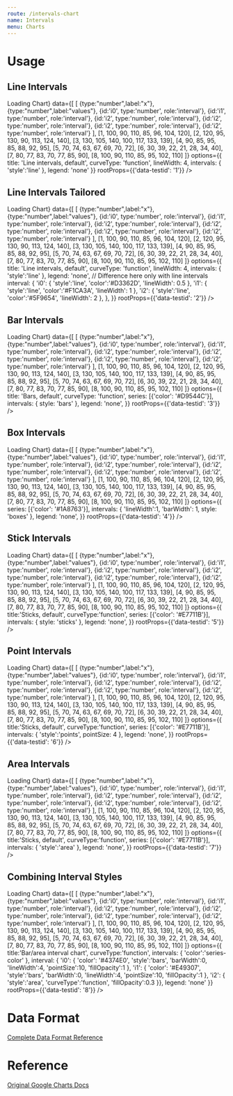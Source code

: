 ```yaml
---
route: /intervals-chart
name: Intervals
menu: Charts
---
```




# Usage

## Line Intervals

<Playground>
  <Chart 
    width={"500px"}
    height={"300px"}
    chartType="LineChart"
    loader={<div>Loading Chart</div>}
    data={[
      [
        {type:"number",label:"x"}, 
        {type:"number",label:"values"},
        {id:'i0', type:'number', role:'interval'},
        {id:'i1', type:'number', role:'interval'},
        {id:'i2', type:'number', role:'interval'},
        {id:'i2', type:'number', role:'interval'},
        {id:'i2', type:'number', role:'interval'},
        {id:'i2', type:'number', role:'interval'}
      ],
            [1, 100, 90, 110, 85, 96, 104, 120],
            [2, 120, 95, 130, 90, 113, 124, 140],
            [3, 130, 105, 140, 100, 117, 133, 139],
            [4, 90, 85, 95, 85, 88, 92, 95],
            [5, 70, 74, 63, 67, 69, 70, 72],
            [6, 30, 39, 22, 21, 28, 34, 40],
            [7, 80, 77, 83, 70, 77, 85, 90],
            [8, 100, 90, 110, 85, 95, 102, 110]
    ]}
    options={{
      title: 'Line intervals, default',
      curveType: 'function',
      lineWidth: 4,
      intervals: { 'style':'line' },
      legend: 'none'
    }}
    rootProps={{'data-testid': '1'}}
  />
</Playground>


## Line Intervals Tailored

<Playground>
  <Chart 
    width={"500px"}
    height={"300px"}
    chartType="LineChart"
    loader={<div>Loading Chart</div>}
    data={[
      [
        {type:"number",label:"x"}, 
        {type:"number",label:"values"},
        {id:'i0', type:'number', role:'interval'},
        {id:'i1', type:'number', role:'interval'},
        {id:'i2', type:'number', role:'interval'},
        {id:'i2', type:'number', role:'interval'},
        {id:'i2', type:'number', role:'interval'},
        {id:'i2', type:'number', role:'interval'}
      ],
            [1, 100, 90, 110, 85, 96, 104, 120],
            [2, 120, 95, 130, 90, 113, 124, 140],
            [3, 130, 105, 140, 100, 117, 133, 139],
            [4, 90, 85, 95, 85, 88, 92, 95],
            [5, 70, 74, 63, 67, 69, 70, 72],
            [6, 30, 39, 22, 21, 28, 34, 40],
            [7, 80, 77, 83, 70, 77, 85, 90],
            [8, 100, 90, 110, 85, 95, 102, 110]
    ]}
    options={{
      title: 'Line intervals, default',
      curveType: 'function',
      lineWidth: 4,
      intervals: { 'style':'line' },
      legend: 'none',
      // Difference here only with line intervals
      interval: {
        'i0': { 'style':'line', 'color':'#D3362D', 'lineWidth': 0.5 },
        'i1': { 'style':'line', 'color':'#F1CA3A', 'lineWidth': 1 },
        'i2': { 'style':'line', 'color':'#5F9654', 'lineWidth': 2 },
      },
    }}
    rootProps={{'data-testid': '2'}}
  />
</Playground>

## Bar Intervals

<Playground>
  <Chart 
    width={"500px"}
    height={"300px"}
    chartType="LineChart"
    loader={<div>Loading Chart</div>}
    data={[
      [
        {type:"number",label:"x"}, 
        {type:"number",label:"values"},
        {id:'i0', type:'number', role:'interval'},
        {id:'i1', type:'number', role:'interval'},
        {id:'i2', type:'number', role:'interval'},
        {id:'i2', type:'number', role:'interval'},
        {id:'i2', type:'number', role:'interval'},
        {id:'i2', type:'number', role:'interval'}
      ],
            [1, 100, 90, 110, 85, 96, 104, 120],
            [2, 120, 95, 130, 90, 113, 124, 140],
            [3, 130, 105, 140, 100, 117, 133, 139],
            [4, 90, 85, 95, 85, 88, 92, 95],
            [5, 70, 74, 63, 67, 69, 70, 72],
            [6, 30, 39, 22, 21, 28, 34, 40],
            [7, 80, 77, 83, 70, 77, 85, 90],
            [8, 100, 90, 110, 85, 95, 102, 110]
    ]}
    options={{
      title: 'Bars, default',
      curveType: 'function',
      series: [{'color': '#D9544C'}],
      intervals: { style: 'bars' },
      legend: 'none',
    }}
    rootProps={{'data-testid': '3'}}
  />
</Playground>


## Box Intervals

<Playground>
  <Chart 
    width={"100%"}
    height={"300px"}
    chartType="LineChart"
    loader={<div>Loading Chart</div>}
    data={[
      [
        {type:"number",label:"x"}, 
        {type:"number",label:"values"},
        {id:'i0', type:'number', role:'interval'},
        {id:'i1', type:'number', role:'interval'},
        {id:'i2', type:'number', role:'interval'},
        {id:'i2', type:'number', role:'interval'},
        {id:'i2', type:'number', role:'interval'},
        {id:'i2', type:'number', role:'interval'}
      ],
            [1, 100, 90, 110, 85, 96, 104, 120],
            [2, 120, 95, 130, 90, 113, 124, 140],
            [3, 130, 105, 140, 100, 117, 133, 139],
            [4, 90, 85, 95, 85, 88, 92, 95],
            [5, 70, 74, 63, 67, 69, 70, 72],
            [6, 30, 39, 22, 21, 28, 34, 40],
            [7, 80, 77, 83, 70, 77, 85, 90],
            [8, 100, 90, 110, 85, 95, 102, 110]
    ]}
    options={{
      series: [{'color': '#1A8763'}],
      intervals: { 'lineWidth':1, 'barWidth': 1, style: 'boxes' },
      legend: 'none',
    }}
    rootProps={{'data-testid': '4'}}
  />
</Playground>


## Stick Intervals

<Playground>
  <Chart 
    width={"100%"}
    height={"300px"}
    chartType="LineChart"
    loader={<div>Loading Chart</div>}
    data={[
      [
        {type:"number",label:"x"}, 
        {type:"number",label:"values"},
        {id:'i0', type:'number', role:'interval'},
        {id:'i1', type:'number', role:'interval'},
        {id:'i2', type:'number', role:'interval'},
        {id:'i2', type:'number', role:'interval'},
        {id:'i2', type:'number', role:'interval'},
        {id:'i2', type:'number', role:'interval'}
      ],
            [1, 100, 90, 110, 85, 96, 104, 120],
            [2, 120, 95, 130, 90, 113, 124, 140],
            [3, 130, 105, 140, 100, 117, 133, 139],
            [4, 90, 85, 95, 85, 88, 92, 95],
            [5, 70, 74, 63, 67, 69, 70, 72],
            [6, 30, 39, 22, 21, 28, 34, 40],
            [7, 80, 77, 83, 70, 77, 85, 90],
            [8, 100, 90, 110, 85, 95, 102, 110]
    ]}
    options={{
      title:'Sticks, default',
      curveType:'function',
      series: [{'color': '#E7711B'}],
      intervals: { style: 'sticks' },
      legend: 'none',
    }}
    rootProps={{'data-testid': '5'}}
  />
</Playground>



## Point Intervals

<Playground>
  <Chart 
    width={"100%"}
    height={"300px"}
    chartType="LineChart"
    loader={<div>Loading Chart</div>}
    data={[
      [
        {type:"number",label:"x"}, 
        {type:"number",label:"values"},
        {id:'i0', type:'number', role:'interval'},
        {id:'i1', type:'number', role:'interval'},
        {id:'i2', type:'number', role:'interval'},
        {id:'i2', type:'number', role:'interval'},
        {id:'i2', type:'number', role:'interval'},
        {id:'i2', type:'number', role:'interval'}
      ],
            [1, 100, 90, 110, 85, 96, 104, 120],
            [2, 120, 95, 130, 90, 113, 124, 140],
            [3, 130, 105, 140, 100, 117, 133, 139],
            [4, 90, 85, 95, 85, 88, 92, 95],
            [5, 70, 74, 63, 67, 69, 70, 72],
            [6, 30, 39, 22, 21, 28, 34, 40],
            [7, 80, 77, 83, 70, 77, 85, 90],
            [8, 100, 90, 110, 85, 95, 102, 110]
    ]}
    options={{
      title:'Sticks, default',
      curveType:'function',
      series: [{'color': '#E7711B'}],
      intervals: { 'style':'points', pointSize: 4 },
      legend: 'none',
    }}
    rootProps={{'data-testid': '6'}}
  />
</Playground>


## Area Intervals

<Playground>
  <Chart 
    width={"100%"}
    height={"300px"}
    chartType="LineChart"
    loader={<div>Loading Chart</div>}
    data={[
      [
        {type:"number",label:"x"}, 
        {type:"number",label:"values"},
        {id:'i0', type:'number', role:'interval'},
        {id:'i1', type:'number', role:'interval'},
        {id:'i2', type:'number', role:'interval'},
        {id:'i2', type:'number', role:'interval'},
        {id:'i2', type:'number', role:'interval'},
        {id:'i2', type:'number', role:'interval'}
      ],
            [1, 100, 90, 110, 85, 96, 104, 120],
            [2, 120, 95, 130, 90, 113, 124, 140],
            [3, 130, 105, 140, 100, 117, 133, 139],
            [4, 90, 85, 95, 85, 88, 92, 95],
            [5, 70, 74, 63, 67, 69, 70, 72],
            [6, 30, 39, 22, 21, 28, 34, 40],
            [7, 80, 77, 83, 70, 77, 85, 90],
            [8, 100, 90, 110, 85, 95, 102, 110]
    ]}
    options={{
      title:'Sticks, default',
      curveType:'function',
      series: [{'color': '#E7711B'}],
      intervals: { 'style':'area' },
      legend: 'none',
    }}
    rootProps={{'data-testid': '7'}}
  />
</Playground>


## Combining Interval Styles

<Playground>
  <Chart 
    width={"100%"}
    height={"300px"}
    chartType="LineChart"
    loader={<div>Loading Chart</div>}
    data={[
      [
        {type:"number",label:"x"}, 
        {type:"number",label:"values"},
        {id:'i0', type:'number', role:'interval'},
        {id:'i1', type:'number', role:'interval'},
        {id:'i2', type:'number', role:'interval'},
        {id:'i2', type:'number', role:'interval'},
        {id:'i2', type:'number', role:'interval'},
        {id:'i2', type:'number', role:'interval'}
      ],
            [1, 100, 90, 110, 85, 96, 104, 120],
            [2, 120, 95, 130, 90, 113, 124, 140],
            [3, 130, 105, 140, 100, 117, 133, 139],
            [4, 90, 85, 95, 85, 88, 92, 95],
            [5, 70, 74, 63, 67, 69, 70, 72],
            [6, 30, 39, 22, 21, 28, 34, 40],
            [7, 80, 77, 83, 70, 77, 85, 90],
            [8, 100, 90, 110, 85, 95, 102, 110]
    ]}
    options={{
      title:'Bar/area interval chart',
      curveType:'function',
      intervals: { 'color':'series-color' },
      interval: {
          'i0': { 'color': '#4374E0', 'style':'bars', 'barWidth':0, 'lineWidth':4, 'pointSize':10, 'fillOpacity':1 },
          'i1': { 'color': '#E49307', 'style':'bars', 'barWidth':0, 'lineWidth':4, 'pointSize':10, 'fillOpacity':1 },
          'i2': { 'style':'area', 'curveType':'function', 'fillOpacity':0.3 }},
      legend: 'none'
    }}
    rootProps={{'data-testid': '8'}}
  />
</Playground>


# Data Format

[Complete Data Format Reference](https://developers.google.com/chart/interactive/docs/gallery/intervals#data-format)

# Reference 

[Original Google Charts Docs](https://developers.google.com/chart/interactive/docs/gallery/intervals)
